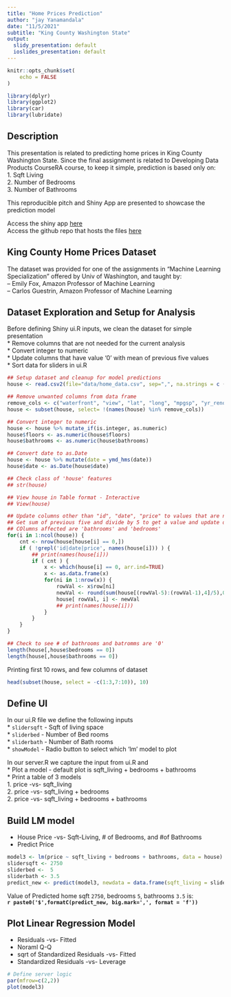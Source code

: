 ---
title: "Home Prices Prediction"
author: "jay Yanamandala"
date: "11/5/2021"
subtitle: "King County Washington State"
output:
  slidy_presentation: default
  ioslides_presentation: default
---

```{r setup, include=FALSE, results="hide", echo=FALSE, warning=FALSE, comment="", message=FALSE}
knitr::opts_chunk$set(
    echo = FALSE
)
```

```{r libraries, results="hide", echo=FALSE, warning=FALSE, comment="", message=FALSE}
library(dplyr)
library(ggplot2)
library(car)
library(lubridate)
```

## Description
This presentation is related to predicting home prices in King County Washington State. Since the final assignment is related to Developing Data Products CourseRA course, to keep it simple, prediction is based only on:  
1. Sqft Living  
2. Number of Bedrooms  
3. Number of Bathrooms  
  
This reproducible pitch and Shiny App are presented to showcase the prediction model  

Access the shiny app [here](https://jyanamandala.shinyapps.io/price_prediction/)  
Access the github repo that hosts the files [here](https://github.com/jayc279/Price_Prediction.git)  
  
## King County Home Prices Dataset
The dataset was provided for one of the assignments in "Machine Learning Specialization" offered by Univ of Washington, and taught by:  
-- Emily Fox, Amazon Professor of Machine Learning  
-- Carlos Guestrin, Amazon Professor of Machine Learning  
  
## Dataset Exploration and Setup for Analysis
Before defining Shiny ui.R inputs, we clean the dataset for simple presentation  
* Remove columns that are not needed for the current analysis  
* Convert integer to numeric  
* Update columns that have value '0' with mean of previous five values  
* Sort data for sliders in ui.R  
  
```{r loaddata, results="hide", echo=FALSE, warning=FALSE, comment="", message=FALSE}
## Setup dataset and cleanup for model predictions
house <- read.csv2(file="data/home_data.csv", sep=",", na.strings = c ("","NA"))

## Remove unwanted columns from data frame
remove_cols <- c("waterfront", "view", "lat", "long", "mpgsp", "yr_renovated", "condition", "sqft_basement","sqft_living15","sqft_lot15")
house <- subset(house, select= !(names(house) %in% remove_cols))

## Convert integer to numeric
house <- house %>% mutate_if(is.integer, as.numeric)
house$floors <- as.numeric(house$floors)
house$bathrooms <- as.numeric(house$bathrooms)

## Convert date to as.Date
house <- house %>% mutate(date = ymd_hms(date))
house$date <- as.Date(house$date)

## Check class of 'house' features
## str(house)

## View house in Table format - Interactive
## View(house)

## Update columns other than "id", "date", "price" to values that are non-zero
## Get sum of previous five and divide by 5 to get a value and update dataset for the column
## COlumns affected are 'bathrooms' and 'bedrooms'
for(i in 1:ncol(house)) {
	cnt <- nrow(house[house[i] == 0,])
	if ( !grepl('id|date|price', names(house[i])) ) {
		## print(names(house[i]))
		if ( cnt ) {
			x <- which(house[i] == 0, arr.ind=TRUE)	
			x <- as.data.frame(x)
			for(ni in 1:nrow(x)) {
				rowVal <- x$row[ni]
				newVal <- round(sum(house[(rowVal-5):(rowVal-1),4]/5),0)
			    house[ rowVal, i] <- newVal
				## print(names(house[i]))
			}
		}
	}
}

## Check to see # of bathrooms and batromms are '0'
length(house[,house$bedrooms == 0])
length(house[,house$bathrooms == 0])
```
Printing first 10 rows, and few columns of dataset
```{r print_head, echo=FALSE, warning=FALSE, comment="", message=FALSE}
head(subset(house, select = -c(1:3,7:10)), 10)
```
## Define UI
In our ui.R file we define the following inputs  
* `slidersqft` - Sqft of living space  
* `sliderbed` - Number of Bed rooms  
* `sliderbath` - Number of Bath rooms  
* `showModel` - Radio button to select which 'lm' model to plot  

In our server.R we capture the input from ui.R and  
* Plot a model - default plot is sqft_living + bedrooms + bathrooms  
* Print a table of 3 models  
	1. price -vs- sqft_living  
	2. price -vs- sqft_living + bedrooms  
	2. price -vs- sqft_living + bedrooms + bathrooms  

## Build LM model  
* House Price -vs- Sqft-Living, # of Bedrooms, and #of Bathrooms  
* Predict Price  
```{r build_model, results="hide", echo=FALSE, warning=FALSE, comment="", message=FALSE}
model3 <- lm(price ~ sqft_living + bedrooms + bathrooms, data = house)
slidersqft <- 2750
sliderbed <-  5
sliderbath <- 3.5
predict_new <- predict(model3, newdata = data.frame(sqft_living = slidersqft, bedrooms=sliderbed, bathrooms=sliderbath))
```
  
Value of Predicted home sqft `2750`, bedrooms `5`, bathrooms `3.5` is:  
**`r paste0('$',formatC(predict_new, big.mark=',', format = 'f'))`**  

## Plot Linear Regression Model 
* Residuals -vs- Fitted  
* Noraml Q-Q  
* sqrt of Standardized Residuals -vs- Fitted  
* Standardized Residuals -vs- Leverage
```{r setupplot, echo=FALSE, warning=FALSE, comment="", message=FALSE}
# Define server logic
par(mfrow=c(2,2))
plot(model3)
```

